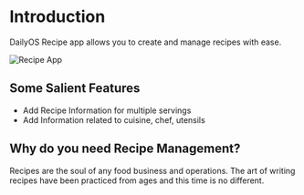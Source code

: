 # Introduction

DailyOS Recipe app allows you to create and manage recipes with ease.

![Recipe App](/images/recipe/recipe-home.png "Recipe App Home Screen")

## Some Salient Features
 - Add Recipe Information for multiple servings
 - Add Information related to cuisine, chef, utensils


## Why do you need Recipe Management?

Recipes are the soul of any food business and operations. 
The art of writing recipes have been practiced from ages and this time is no different.

